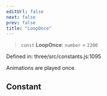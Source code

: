 ```yaml
---
editUrl: false
next: false
prev: false
title: "LoopOnce"
---
```


> `const` **LoopOnce**: `number` = `2200`

Defined in: three/src/constants.js:1095

Animations are played once.

## Constant
